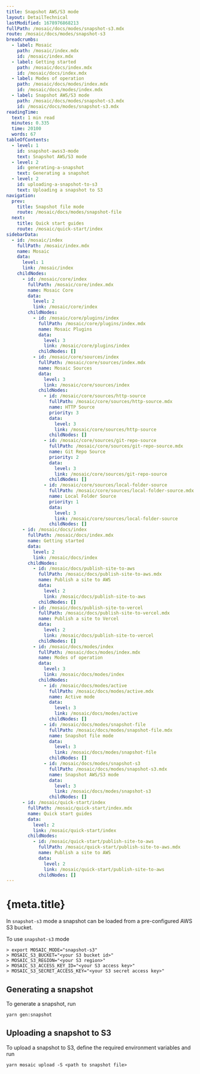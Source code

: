 ```yaml
---
title: Snapshot AWS/S3 mode
layout: DetailTechnical
lastModified: 1678976868213
fullPath: /mosaic/docs/modes/snapshot-s3.mdx
route: /mosaic/docs/modes/snapshot-s3
breadcrumbs:
  - label: Mosaic
    path: /mosaic/index.mdx
    id: /mosaic/index.mdx
  - label: Getting started
    path: /mosaic/docs/index.mdx
    id: /mosaic/docs/index.mdx
  - label: Modes of operation
    path: /mosaic/docs/modes/index.mdx
    id: /mosaic/docs/modes/index.mdx
  - label: Snapshot AWS/S3 mode
    path: /mosaic/docs/modes/snapshot-s3.mdx
    id: /mosaic/docs/modes/snapshot-s3.mdx
readingTime:
  text: 1 min read
  minutes: 0.335
  time: 20100
  words: 67
tableOfContents:
  - level: 1
    id: snapshot-awss3-mode
    text: Snapshot AWS/S3 mode
  - level: 2
    id: generating-a-snapshot
    text: Generating a snapshot
  - level: 2
    id: uploading-a-snapshot-to-s3
    text: Uploading a snapshot to S3
navigation:
  prev:
    title: Snapshot file mode
    route: /mosaic/docs/modes/snapshot-file
  next:
    title: Quick start guides
    route: /mosaic/quick-start/index
sidebarData:
  - id: /mosaic/index
    fullPath: /mosaic/index.mdx
    name: Mosaic
    data:
      level: 1
      link: /mosaic/index
    childNodes:
      - id: /mosaic/core/index
        fullPath: /mosaic/core/index.mdx
        name: Mosaic Core
        data:
          level: 2
          link: /mosaic/core/index
        childNodes:
          - id: /mosaic/core/plugins/index
            fullPath: /mosaic/core/plugins/index.mdx
            name: Mosaic Plugins
            data:
              level: 3
              link: /mosaic/core/plugins/index
            childNodes: []
          - id: /mosaic/core/sources/index
            fullPath: /mosaic/core/sources/index.mdx
            name: Mosaic Sources
            data:
              level: 3
              link: /mosaic/core/sources/index
            childNodes:
              - id: /mosaic/core/sources/http-source
                fullPath: /mosaic/core/sources/http-source.mdx
                name: HTTP Source
                priority: 3
                data:
                  level: 3
                  link: /mosaic/core/sources/http-source
                childNodes: []
              - id: /mosaic/core/sources/git-repo-source
                fullPath: /mosaic/core/sources/git-repo-source.mdx
                name: Git Repo Source
                priority: 2
                data:
                  level: 3
                  link: /mosaic/core/sources/git-repo-source
                childNodes: []
              - id: /mosaic/core/sources/local-folder-source
                fullPath: /mosaic/core/sources/local-folder-source.mdx
                name: Local Folder Source
                priority: 1
                data:
                  level: 3
                  link: /mosaic/core/sources/local-folder-source
                childNodes: []
      - id: /mosaic/docs/index
        fullPath: /mosaic/docs/index.mdx
        name: Getting started
        data:
          level: 2
          link: /mosaic/docs/index
        childNodes:
          - id: /mosaic/docs/publish-site-to-aws
            fullPath: /mosaic/docs/publish-site-to-aws.mdx
            name: Publish a site to AWS
            data:
              level: 2
              link: /mosaic/docs/publish-site-to-aws
            childNodes: []
          - id: /mosaic/docs/publish-site-to-vercel
            fullPath: /mosaic/docs/publish-site-to-vercel.mdx
            name: Publish a site to Vercel
            data:
              level: 2
              link: /mosaic/docs/publish-site-to-vercel
            childNodes: []
          - id: /mosaic/docs/modes/index
            fullPath: /mosaic/docs/modes/index.mdx
            name: Modes of operation
            data:
              level: 3
              link: /mosaic/docs/modes/index
            childNodes:
              - id: /mosaic/docs/modes/active
                fullPath: /mosaic/docs/modes/active.mdx
                name: Active mode
                data:
                  level: 3
                  link: /mosaic/docs/modes/active
                childNodes: []
              - id: /mosaic/docs/modes/snapshot-file
                fullPath: /mosaic/docs/modes/snapshot-file.mdx
                name: Snapshot file mode
                data:
                  level: 3
                  link: /mosaic/docs/modes/snapshot-file
                childNodes: []
              - id: /mosaic/docs/modes/snapshot-s3
                fullPath: /mosaic/docs/modes/snapshot-s3.mdx
                name: Snapshot AWS/S3 mode
                data:
                  level: 3
                  link: /mosaic/docs/modes/snapshot-s3
                childNodes: []
      - id: /mosaic/quick-start/index
        fullPath: /mosaic/quick-start/index.mdx
        name: Quick start guides
        data:
          level: 2
          link: /mosaic/quick-start/index
        childNodes:
          - id: /mosaic/quick-start/publish-site-to-aws
            fullPath: /mosaic/quick-start/publish-site-to-aws.mdx
            name: Publish a site to AWS
            data:
              level: 2
              link: /mosaic/quick-start/publish-site-to-aws
            childNodes: []
---
```


# {meta.title}

In `snapshot-s3` mode a snapshot can be loaded from a pre-configured AWS S3 bucket.

To use `snapshot-s3` mode

```
> export MOSAIC_MODE="snapshot-s3"
> MOSAIC_S3_BUCKET="<your S3 bucket id>"
> MOSAIC_S3_REGION="<your S3 region>"
> MOSAIC_S3_ACCESS_KEY_ID="<your S3 access key>"
> MOSAIC_S3_SECRET_ACCESS_KEY="<your S3 secret access key>"
```

## Generating a snapshot

To generate a snapshot, run

```
yarn gen:snapshot
```

## Uploading a snapshot to S3

To upload a snapshot to S3, define the required environment variables and run

```
yarn mosaic upload -S <path to snapshot file>
```
